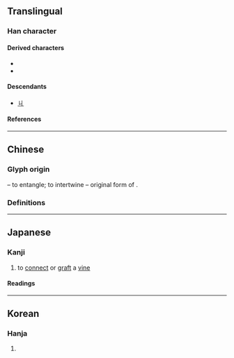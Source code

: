 {{also|니}}
{{character info}}
==Translingual==

===Han character===
{{Han char|rn=2|rad=丨|as=01|sn=2|four=22700|canj=VL,XXVL|ids=⿰𠄌丨}}

====Derived characters====
* {{l|mul|[[𫡅]], [[叫]], [[𢀙]], [[𢒾]], [[㧃]], [[𤜟]], [[朻]], [[㸨]], [[㺩]], [[𥘊]], [[𥃧]], [[糾]]([[纠]]), [[舏]], [[虯]], [[觓]], [[訆]], [[赳]], [[𧾻]], [[䡂]], [[䤛]], [[𧆢]], [[𧆮]], [[𢒥]], [[鼼]]}}
* {{l|mul|[[丱]], [[𠚨]], [[𠠳]], [[収]], [[𪜡]], [[𬻲]], [[收]], [[𭍼]], [[𠁫]], [[𭔬]], [[𠨞]], [[𪓓]], [[㔿]], [[𦫶]], [[𬔅]], [[㽱]], [[嘂]], [[虛]], [[𥳁]]}}

====Descendants====
* [[ㄐ]]

====References====
{{Han ref|kx=0078.210|dkj=00068|hdz=10049.020|uh=4E29}}

----

==Chinese==

===Glyph origin===
{{Han etyl}}
{{liushu|p}} – to entangle; to intertwine – original form of {{zh-l|*糾}}.

===Definitions===
{{zh-see|糾|v}}

----

==Japanese==

===Kanji===
{{ja-kanji|grade=uc|rs=丨01}}

# to [[connect]] or [[graft]] a [[vine]]

====Readings====
{{ja-readings
|goon=く, ぎょう<げう
|kanon=きゅう<きう, きょう<けう
|kun=まつ-わる<まつ-はる
}}

----

==Korean==

===Hanja===
{{ko-hanja|hangeul=구|rv=gu|mr=ku}}

# {{rfdef|ko|sort=丨01}}